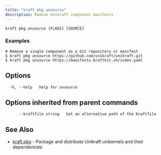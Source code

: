 ```yaml
---
title: "kraft pkg unsource"
description: Remove Unikraft component manifests
---
```


```
kraft pkg unsource [FLAGS] [SOURCE]
```

### Examples

```
# Remove a single component as a Git repository or manifest
$ kraft pkg unsource https://github.com/unikraft/unikraft.git
$ kraft pkg unsource https://manifests.kraftkit.sh/index.yaml

```

## Options

```
  -h, --help   help for unsource
```

## Options inherited from parent commands

```
      --kraftfile string   Set an alternative path of the Kraftfile
```

## See Also

* [kraft pkg](kraft_pkg.md)	 - Package and distribute Unikraft unikernels and their dependencies

